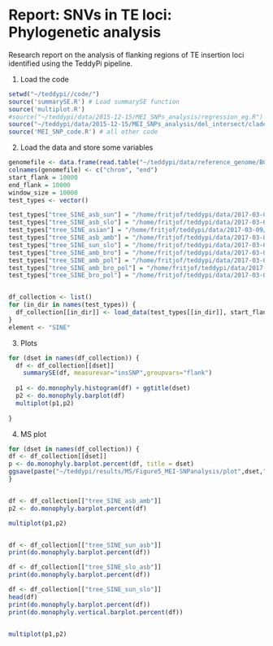 Report: SNVs in TE loci: Phylogenetic analysis
========================================================

Research report on the analysis of flanking regions of TE insertion loci identified using the TeddyPi pipeline. 


 1. Load the code 

```r
setwd("~/teddypi//code/")
source('summarySE.R') # Load summarySE function
source('multiplot.R')
#source("~/teddypi/data/2015-12-15/MEI_SNPs_analysis/regression_eg.R") # load regression function 
source("~/teddypi/data/2015-12-15/MEI_SNPs_analysis/del_intersect/clade_support.R") # Clade support identification
source('MEI_SNP_code.R') # all other code

```


2. Load the data and store some variables
```r
genomefile <- data.frame(read.table("~/teddypi/data/reference_genome/BGI.scaf.filtered_1Mb.genome"))
colnames(genomefile) <- c("chrom", "end")
start_flank = 10000
end_flank = 10000
window_size = 10000
test_types <- vector()

test_types["tree_SINE_asb_sun"] = "/home/fritjof/teddypi/data/2017-03-09/MEI_SNP/gene_trees/asb_sun/"
test_types["tree_SINE_asb_slo"] = "/home/fritjof/teddypi/data/2017-03-09/MEI_SNP/gene_trees/asb_slo/"
test_types["tree_SINE_asian"] = "/home/fritjof/teddypi/data/2017-03-09/MEI_SNP/gene_trees/asian/"
test_types["tree_SINE_asb_amb"] = "/home/fritjof/teddypi/data/2017-03-09/MEI_SNP/gene_trees/asb_amb/"
test_types["tree_SINE_sun_slo"] = "/home/fritjof/teddypi/data/2017-03-09/MEI_SNP/gene_trees/sun_slo/"
test_types["tree_SINE_amb_bro"] = "/home/fritjof/teddypi/data/2017-03-09/MEI_SNP/gene_trees/amb_bro/"
test_types["tree_SINE_amb_pol"] = "/home/fritjof/teddypi/data/2017-03-09/MEI_SNP/gene_trees/amb_pol/"
test_types["tree_SINE_amb_bro_pol"] = "/home/fritjof/teddypi/data/2017-03-09/MEI_SNP/gene_trees/amb_bro_pol/"
test_types["tree_SINE_bro_pol"] = "/home/fritjof/teddypi/data/2017-03-09/MEI_SNP/gene_trees/bro_pol/"


df_collection <- list()
for (in_dir in names(test_types)) {
  df_collection[[in_dir]] <- load_data(test_types[[in_dir]], start_flank, end_flank, end_flank, tree_analysis = TRUE)
}
element <- "SINE"
```


3. Plots
```r
for (dset in names(df_collection)) {
  df <- df_collection[[dset]]
    summarySE(df, measurevar="insSNP",groupvars="flank")
  
  p1 <- do.monophyly.histogram(df) + ggtitle(dset)
  p2 <- do.monophyly.barplot(df)
  multiplot(p1,p2)
  
}

```


4. MS plot
```r

for (dset in names(df_collection)) {
df <- df_collection[[dset]]
p <- do.monophyly.barplot.percent(df, title = dset)
ggsave(paste("~/teddypi/results/MS/Figure5_MEI-SNPanalysis/plot",dset,"revA","pdf", sep="."),plot=p, device="pdf", width=100, height=50, units="mm")
}


df <- df_collection[["tree_SINE_asb_amb"]]
p2 <- do.monophyly.barplot.percent(df)

multiplot(p1,p2)


df <- df_collection[["tree_SINE_sun_asb"]]
print(do.monophyly.barplot.percent(df))

df <- df_collection[["tree_SINE_slo_asb"]]
print(do.monophyly.barplot.percent(df))

df <- df_collection[["tree_SINE_sun_slo"]]
head(df)
print(do.monophyly.barplot.percent(df))
print(do.monophyly.vertical.barplot.percent(df))


multiplot(p1,p2)

```
